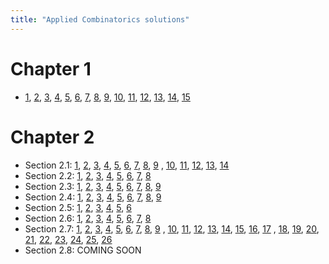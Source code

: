 ```yaml
---
title: "Applied Combinatorics solutions"
---
```


# Chapter 1
* [1](01_01_01.html), [2](01_01_02.html), [3](01_01_03.html), [4](01_01_04.html), [5](01_01_05.html), [6](01_01_06.html), [7](01_01_07.html), [8](01_01_08.html), [9](01_01_09.html), [10](01_01_10.html), [11](01_01_11.html), [12](01_01_12.html), [13](01_01_13.html), [14](01_01_14.html), [15](01_01_15.html) 

# Chapter 2
* Section 2.1: [1](02_01_01.html), [2](02_01_02.html), [3](02_01_03.html), [4](02_01_04.html), [5](02_01_05.html), [6](02_01_06.html), [7](02_01_07.html), [8](02_01_08.html), [9](02_01_09.html) , [10](02_01_10.html), [11](02_01_11.html), [12](02_01_12.html), [13](02_01_13.html), [14](02_01_14.html) 
* Section 2.2: [1](02_02_01.html), [2](02_02_02.html), [3](02_02_03.html), [4](02_02_04.html), [5](02_02_05.html), [6](02_02_06.html), [7](02_02_07.html), [8](02_02_08.html)
* Section 2.3: [1](02_03_01.html), [2](02_03_02.html), [3](02_03_03.html), [4](02_03_04.html), [5](02_03_05.html), [6](02_03_06.html), [7](02_03_07.html), [8](02_03_08.html), [9](02_03_09.html)
* Section 2.4: [1](02_04_01.html), [2](02_04_02.html), [3](02_04_03.html), [4](02_04_04.html), [5](02_04_05.html), [6](02_04_06.html), [7](02_04_07.html), [8](02_04_08.html), [9](02_04_09.html)
* Section 2.5: [1](02_05_01.html), [2](02_05_02.html), [3](02_05_03.html), [4](02_05_04.html), [5](02_05_05.html), [6](02_05_06.html)
* Section 2.6: [1](02_06_01.html), [2](02_06_02.html), [3](02_06_03.html), [4](02_06_04.html), [5](02_06_05.html), [6](02_06_06.html), [7](02_06_07.html), [8](02_06_08.html)
* Section 2.7: [1](02_07_01.html), [2](02_07_02.html), [3](02_07_03.html), [4](02_07_04.html), [5](02_07_05.html), [6](02_07_06.html), [7](02_07_07.html), [8](02_07_08.html), [9](02_07_09.html) , [10](02_07_10.html), [11](02_07_11.html), [12](02_07_12.html), [13](02_07_13.html), [14](02_07_14.html), [15](02_07_15.html), [16](02_07_16.html), [17](02_07_17.html) , [18](02_07_18.html), [19](02_07_19.html), [20](02_07_20.html), [21](02_07_21.html), [22](02_07_22.html), [23](02_07_23.html), [24](02_07_24.html), [25](02_07_25.html), [26](02_07_26.html)
* Section 2.8: COMING SOON
<!--- 
* Section 2.9:
* Section 2.10:
* Section 2.11:
* Section 2.12:
* Section 2.13:
* Section 2.14:
* Section 2.15:
* Section 2.16:
* Section 2.17:
* Section 2.18:
* Section 2.19:

# Chapter 3

# Chapter 4

# Chapter 5
-->
